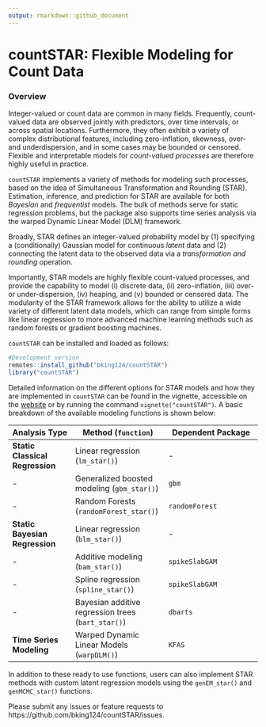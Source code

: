 ```yaml
---
output: rmarkdown::github_document
---
```


<!-- README.md is generated from README.Rmd. Please edit that file -->

# countSTAR: Flexible Modeling for Count Data


### Overview

Integer-valued or count data are common in many fields. Frequently, count-valued data are observed jointly with predictors, over time intervals, or across spatial locations. Furthermore, they often exhibit a variety of complex distributional features, including zero-inflation, skewness, over- and underdispersion, and in some cases may be bounded or censored. Flexible and interpretable models for *count-valued processes* are therefore highly useful in practice.

`countSTAR` implements a variety of methods for modeling such processes, based on the idea of Simultaneous Transformation and Rounding (STAR). Estimation, inference, and prediction for STAR are available for both *Bayesian* and *frequentist* models. The bulk of methods serve for static regression problems, but the package also supports time series analysis via the warped Dynamic Linear Model (DLM) framework. 

Broadly, STAR defines an integer-valued probability model by
(1) specifying a (conditionally) Gaussian model for continuous *latent* data and
(2) connecting the latent data to the observed data via a *transformation and rounding* operation.

Importantly, STAR models are highly flexible count-valued processes, and provide the capability to model (i) discrete data, (ii) zero-inflation, (iii) over- or under-dispersion, (iv) heaping, and (v) bounded or censored data. The modularity of the STAR framework allows for the ability to utilize a wide variety of different latent data models, which can range from simple forms like linear regression to more advanced machine learning methods such as random forests or gradient boosting machines. 

`countSTAR` can be installed and loaded as follows:
```r
#Development version
remotes::install_github("bking124/countSTAR")
library("countSTAR")
```

Detailed information on the different options for STAR models and how they are implemented in `countSTAR` can be found in the vignette, accessible on the [website](https://bking124.github.io/countSTAR/articles/countSTAR.html) or by running the command `vignette("countSTAR")`. A basic breakdown of the available modeling functions is shown below:

Analysis Type | Method (`function`) | Dependent Package
 -------------- | -------------------- | --------------------
 **Static Classical Regression** | Linear regression (`lm_star()`) | -
 - | Generalized boosted modeling (`gbm_star()`) | `gbm`
 - | Random Forests (`randomForest_star()`) | `randomForest`
 **Static Bayesian Regression** | Linear regression (`blm_star()`) | -
 - | Additive modeling (`bam_star()`) | `spikeSlabGAM`
 - | Spline regression (`spline_star()`) | `spikeSlabGAM`
 - | Bayesian additive regression trees (`bart_star()`) | `dbarts`
 **Time Series Modeling** | Warped Dynamic Linear Models (`warpDLM()`) | `KFAS`
 
 In addition to these ready to use functions, users can also implement STAR methods with custom latent regression models using the `genEM_star()` and `genMCMC_star()` functions.

Please submit any issues or feature requests to https://github.com/bking124/countSTAR/issues.


